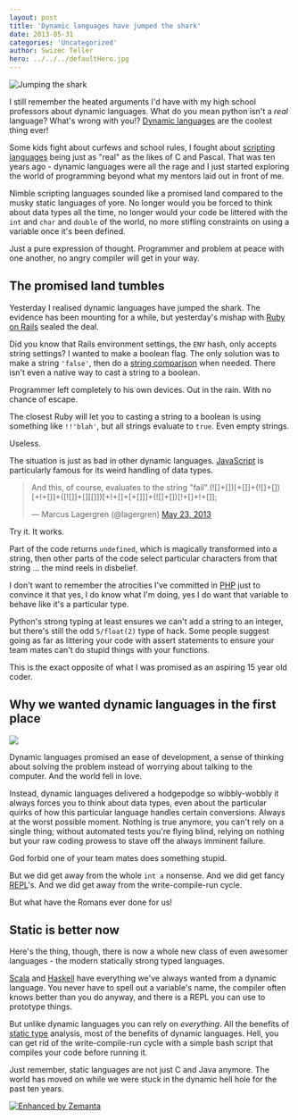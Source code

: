 ```yaml
---
layout: post
title: 'Dynamic languages have jumped the shark'
date: 2013-05-31
categories: 'Uncategorized'
author: Swizec Teller
hero: ../../../defaultHero.jpg
---
```

![Jumping the shark](https://www.filepicker.io/api/file/jJuq5mNjQbC0ZJrdJYms)



I still remember the heated arguments I'd have with my high school professors about dynamic languages. What do you mean python isn't a _real_ language? What's wrong with you!? [Dynamic languages](http://en.wikipedia.org/wiki/Dynamic_programming_language "Dynamic programming language") are the coolest thing ever!



Some kids fight about curfews and school rules, I fought about [scripting languages](http://en.wikipedia.org/wiki/Scripting_language "Scripting language") being just as "real" as the likes of C and Pascal. That was ten years ago - dynamic languages were all the rage and I just started exploring the world of programming beyond what my mentors laid out in front of me.



Nimble scripting languages sounded like a promised land compared to the musky static languages of yore. No longer would you be forced to think about data types all the time, no longer would your code be littered with the `int` and `char` and `double` of the world, no more stifling constraints on using a variable once it's been defined.



Just a pure expression of thought. Programmer and problem at peace with one another, no angry compiler will get in your way.

## The promised land tumbles

Yesterday I realised dynamic languages have jumped the shark. The evidence has been mounting for a while, but yesterday's mishap with [Ruby on Rails](http://rubyonrails.org "Ruby on Rails") sealed the deal.



Did you know that Rails environment settings, the `ENV` hash, only accepts string settings? I wanted to make a boolean flag. The only solution was to make a string `'false'`, then do a [string comparison](http://en.wikipedia.org/wiki/Comparison_of_programming_languages_%28string_functions%29 "Comparison of programming languages (string functions)") when needed. There isn't even a native way to cast a string to a boolean.



Programmer left completely to his own devices. Out in the rain. With no chance of escape.



The closest Ruby will let you to casting a string to a boolean is using something like `!!'blah'`, but all strings evaluate to `true`. Even empty strings.



Useless.



The situation is just as bad in other dynamic languages. [JavaScript](http://en.wikipedia.org/wiki/JavaScript "JavaScript") is particularly famous for its weird handling of data types.

> And this, of course, evaluates to the string "fail".(!\[]+\[])\[+\[]]+(!\[]+\[])\[+!+\[]]+(\[!\[]]+\[]\[\[]])\[+!+\[]+\[+\[]]]+(!\[]+\[])\[!+\[]+!+\[]];
>
>
>
> — Marcus Lagergren (@lagergren) [May 23, 2013](https://twitter.com/lagergren/status/337484475204255744)

Try it. It works.



Part of the code returns `undefined`, which is magically transformed into a string, then other parts of the code select particular characters from that string ... the mind reels in disbelief.



I don't want to remember the atrocities I've committed in [PHP](http://www.php.net "PHP") just to convince it that yes, I do know what I'm doing, yes I do want that variable to behave like it's a particular type.



Python's strong typing at least ensures we can't add a string to an integer, but there's still the odd `5/float(2)` type of hack. Some people suggest going as far as littering your code with assert statements to ensure your team mates can't do stupid things with your functions.



This is the exact opposite of what I was promised as an aspiring 15 year old coder.

## Why we wanted dynamic languages in the first place

![](https://www.filepicker.io/api/file/8xojSjy5S9CpVtWes2dl)



Dynamic languages promised an ease of development, a sense of thinking about solving the problem instead of worrying about talking to the computer. And the world fell in love.



Instead, dynamic languages delivered a hodgepodge so wibbly-wobbly it always forces you to think about data types, even about the particular quirks of how this particular language handles certain conversions. Always at the worst possible moment. Nothing is true anymore, you can't rely on a single thing; without automated tests you're flying blind, relying on nothing but your raw coding prowess to stave off the always imminent failure.



God forbid one of your team mates does something stupid.



But we did get away from the whole `int a` nonsense. And we did get fancy [REPL](http://en.wikipedia.org/wiki/Read%E2%80%93eval%E2%80%93print_loop "Read–eval–print loop")'s. And we did get away from the write-compile-run cycle.



But what have the Romans ever done for us!

## Static is better now

Here's the thing, though, there is now a whole new class of even awesomer languages - the modern statically strong typed languages.



[Scala](http://www.scala-lang.org/ "Scala (programming language)") and [Haskell](http://haskell.org) have everything we've always wanted from a dynamic language. You never have to spell out a variable's name, the compiler often knows better than you do anyway, and there is a REPL you can use to prototype things.



But unlike dynamic languages you can rely on _everything_. All the benefits of [static type](http://en.wikipedia.org/wiki/Type_system "Type system") analysis, most of the benefits of dynamic languages. Hell, you can get rid of the write-compile-run cycle with a simple bash script that compiles your code before running it.



Just remember, static languages are not just C and Java anymore. The world has moved on while we were stuck in the dynamic hell hole for the past ten years.

[![Enhanced by Zemanta](http://img.zemanta.com/zemified_e.png?x-id=83b08eef-ef3e-4b96-9d39-cf7b256a3e51)](http://www.zemanta.com/?px "Enhanced by Zemanta")